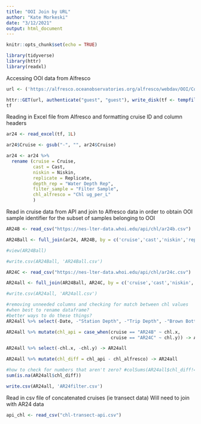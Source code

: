 ```yaml
---
title: "OOI Join by URL"
author: "Kate Morkeski"
date: "3/12/2021"
output: html_document
---
```


```r
knitr::opts_chunk$set(echo = TRUE)

library(tidyverse)
library(httr)
library(readxl)
```
Accessing OOI data from Alfresco
```r

url <- ('https://alfresco.oceanobservatories.org/alfresco/webdav/OOI/Coastal%20Pioneer%20Array/Cruise%20Data/Pioneer-09_AR24_2017-10-22/Ship%20Data/Water%20Sampling/Pioneer-09_AR24_Chlorophyll_Sample_Data_2020-03-27_ver_1-00.xlsx')
```

```r

httr::GET(url, authenticate("guest", "guest"), write_disk(tf <- tempfile(fileext = ".xlsx")))
tf
```
Reading in Excel file from Alfresco and formatting cruise ID and column headers
```r

ar24 <- read_excel(tf, 1L)

ar24$Cruise <- gsub("-", "", ar24$Cruise)

ar24 <- ar24 %>% 
  rename (cruise = Cruise, 
          cast = Cast, 
          niskin = Niskin, 
          replicate = Replicate,
          depth_rep = "Water Depth Rep",
          filter_sample = "Filter Sample",
          chl_alfresco = "Chl ug_per_L"
          )
```
Read in cruise data from API and join to Alfresco data in order to obtain OOI sample identifier for the subset of samples belonging to OOI
```r
AR24B <- read_csv("https://nes-lter-data.whoi.edu/api/chl/ar24b.csv")

AR24Ball <- full_join(ar24, AR24B, by = c('cruise','cast','niskin','replicate'))

#view(AR24Ball)

#write.csv(AR24Ball, 'AR24Ball.csv')

AR24C <- read_csv("https://nes-lter-data.whoi.edu/api/chl/ar24c.csv")

AR24all <- full_join(AR24Ball, AR24C, by = c('cruise','cast','niskin','replicate'))

#write.csv(AR24all, 'AR24all.csv')

#removing unneeded columns and checking for match between chl values
#when best to rename dataframe? 
#better ways to do these things? 
AR24all %>% select(-Date, -"Station Depth", -"Trip Depth", -"Brown Bottle", -"Vol Filt", -"Filter Size", -"Vol Extracted", -Sample, -"90% Acetone", -"Dilution During Reading", -"Chl_Cal_Filename", -"tau_Calibration", -"Fd_Calibration", -Rb, -Ra, -blank, -Rb_blank, -Ra_blank, chl_alfresco, -"Phaeo ug_per_L", -"Lab Notebook number and page", -Cal_Date, -Fluorometer, -blank.x, -vol_filtered.x, -filter_size.x, -tau_calibration.x, -fd_calibration.x, -rb.x, -ra.x, -blank.y, -rb_blank.x, -ra_blank.x, chl.x, -phaeo.x, -date.x, -latitude.x, -longitude.x, -depth.x, -vol_filtered.y, -filter_size.y, -tau_calibration.y, -fd_calibration.y, -rb.y, -ra.y, -rb_blank.y, -ra_blank.y, chl.y, -phaeo.y, -date.y, -latitude.y, -longitude.y, -depth.y) -> AR24all

AR24all %>% mutate(chl_api = case_when(cruise == "AR24B" ~ chl.x,
                                       cruise == "AR24C" ~ chl.y)) -> AR24all

AR24all %>% select(-chl.x, -chl.y) -> AR24all

AR24all %>% mutate(chl_diff = chl_api - chl_alfresco) -> AR24all

#how to check for numbers that aren't zero? #colSums(AR24all$chl_diff!=0)
sum(is.na(AR24all$chl_diff))

write.csv(AR24all, 'AR24filter.csv')

```
Read in csv file of concatenated cruises (ie transect data)
Will need to join with AR24 data

```r
api_chl <- read_csv("chl-transect-api.csv")
```